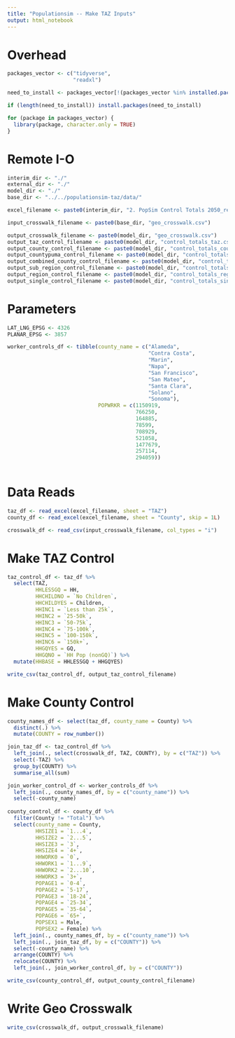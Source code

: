 ```yaml
---
title: "Populationsim -- Make TAZ Inputs"
output: html_notebook
---
```


# Overhead
```r
packages_vector <- c("tidyverse",
                     "readxl")

need_to_install <- packages_vector[!(packages_vector %in% installed.packages()[,"Package"])]

if (length(need_to_install)) install.packages(need_to_install)

for (package in packages_vector) {
  library(package, character.only = TRUE)
}

```

# Remote I-O
```r
interim_dir <- "./"
external_dir <- "./"
model_dir <- "./"
base_dir <- "../../populationsim-taz/data/"

excel_filename <- paste0(interim_dir, "2. PopSim Control Totals 2050_revised.xlsx")

input_crosswalk_filename <- paste0(base_dir, "geo_crosswalk.csv")

output_crosswalk_filename <- paste0(model_dir, "geo_crosswalk.csv")
output_taz_control_filename <- paste0(model_dir, "control_totals_taz.csv")
output_county_control_filename <- paste0(model_dir, "control_totals_county.csv")
output_countypuma_control_filename <- paste0(model_dir, "control_totals_countypuma.csv")
output_combined_county_control_filename <- paste0(model_dir, "control_totals_countycomb.csv")
output_sub_region_control_filename <- paste0(model_dir, "control_totals_subregion.csv")
output_region_control_filename <- paste0(model_dir, "control_totals_region.csv")
output_single_control_filename <- paste0(model_dir, "control_totals_single.csv")
```

# Parameters
```r
LAT_LNG_EPSG <- 4326
PLANAR_EPSG <- 3857

worker_controls_df <- tibble(county_name = c("Alameda", 
                                             "Contra Costa",
                                             "Marin",
                                             "Napa",
                                             "San Francisco",
                                             "San Mateo",
                                             "Santa Clara",
                                             "Solano",
                                             "Sonoma"),
                             POPWRKR = c(1150919,
                                         766250,
                                         164885,
                                         78599,
                                         708929,
                                         521058,
                                         1477679,
                                         257114,
                                         294059))
                                                
```

# Data Reads
```r
taz_df <- read_excel(excel_filename, sheet = "TAZ")
county_df <- read_excel(excel_filename, sheet = "County", skip = 1L)

crosswalk_df <- read_csv(input_crosswalk_filename, col_types = "i")
```

# Make TAZ Control
```r
taz_control_df <- taz_df %>%
  select(TAZ,
         HHLESSGQ = HH,
         HHCHILDNO = `No Children`,
         HHCHILDYES = Children,
         HHINC1 = `Less than 25k`,
         HHINC2 = `25-50k`,
         HHINC3 = `50-75k`,
         HHINC4 = `75-100k`,
         HHINC5 = `100-150k`,
         HHINC6 = `150k+`,
         HHGQYES = GQ,
         HHGQNO = `HH Pop (nonGQ)`) %>%
  mutate(HHBASE = HHLESSGQ + HHGQYES)

write_csv(taz_control_df, output_taz_control_filename)
```

# Make County Control
```r
county_names_df <- select(taz_df, county_name = County) %>%
  distinct(.) %>%
  mutate(COUNTY = row_number())

join_taz_df <- taz_control_df %>%
  left_join(., select(crosswalk_df, TAZ, COUNTY), by = c("TAZ")) %>%
  select(-TAZ) %>%
  group_by(COUNTY) %>%
  summarise_all(sum)

join_worker_control_df <- worker_controls_df %>%
  left_join(., county_names_df, by = c("county_name")) %>%
  select(-county_name)
  
county_control_df <- county_df %>%
  filter(County != "Total") %>%
  select(county_name = County,
         HHSIZE1 = `1...4`,
         HHSIZE2 = `2...5`,
         HHSIZE3 = `3`,
         HHSIZE4 = `4+`,
         HHWORK0 = `0`,
         HHWORK1 = `1...9`,
         HHWORK2 = `2...10`,
         HHWORK3 = `3+`,
         POPAGE1 = `0-4`,
         POPAGE2 = `5-17`,
         POPAGE3 = `18-24`,
         POPAGE4 = `25-34`,
         POPAGE5 = `35-64`,
         POPAGE6 = `65+`,
         POPSEX1 = Male,
         POPSEX2 = Female) %>%
  left_join(., county_names_df, by = c("county_name")) %>%
  left_join(., join_taz_df, by = c("COUNTY")) %>%
  select(-county_name) %>%
  arrange(COUNTY) %>%
  relocate(COUNTY) %>%
  left_join(., join_worker_control_df, by = c("COUNTY"))

write_csv(county_control_df, output_county_control_filename)
```

# Write Geo Crosswalk
```r
write_csv(crosswalk_df, output_crosswalk_filename)
```

